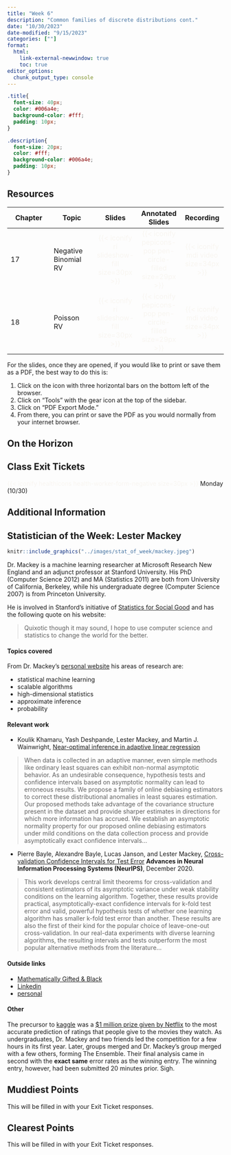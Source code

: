 ```yaml
---
title: "Week 6"
description: "Common families of discrete distributions cont."
date: "10/30/2023"
date-modified: "9/15/2023"
categories: [""]
format: 
  html:
    link-external-newwindow: true
    toc: true
editor_options: 
  chunk_output_type: console
---
```


```css
.title{
  font-size: 40px;
  color: #006a4e;
  background-color: #fff;
  padding: 10px;
}

.description{
  font-size: 20px;
  color: #fff;
  background-color: #006a4e;
  padding: 10px;
}
```

## Resources

| Chapter | Topic                |                                Slides                                 |                                  Annotated Slides                                  |                           Recording                           |
|---------------|---------------|:-------------:|:-------------:|:-------------:|
| 17      | Negative Binomial RV | [{{< iconify ri slideshow-fill size=30px >}}]{style="color:#f8f5f0;"} | [{{< iconify pepicons-pop pen-circle-filled size=29px >}}]{style="color:#f8f5f0;"} | [{{< iconify mdi video size=34px >}}]{style="color:#f8f5f0;"} |
| 18      | Poisson RV           | [{{< iconify ri slideshow-fill size=30px >}}]{style="color:#f8f5f0;"} | [{{< iconify pepicons-pop pen-circle-filled size=29px >}}]{style="color:#f8f5f0;"} | [{{< iconify mdi video size=34px >}}]{style="color:#f8f5f0;"} |

For the slides, once they are opened, if you would like to print or save them as a PDF, the best way to do this is:

1.  Click on the icon with three horizontal bars on the bottom left of the browser.
2.  Click on "Tools" with the gear icon at the top of the sidebar.
3.  Click on "PDF Export Mode."
4.  From there, you can print or save the PDF as you would normally from your internet browser.

## On the Horizon

## Class Exit Tickets

[{{< iconify healthicons health-worker-form-negative size=30px >}}]{style="color:#f8f5f0;"} Monday (10/30)

## Additional Information

## Statistician of the Week: Lester Mackey

::: {.grid}

::: {.g-col-4}
```r
knitr::include_graphics("../images/stat_of_week/mackey.jpeg")
```
:::

:::{.g-col-8}

Dr. Mackey is a machine learning researcher at Microsoft Research New England and an adjunct professor at Stanford University.  His PhD (Computer Science 2012) and MA (Statistics 2011) are both from University of California, Berkeley, while his undergraduate degree (Computer Science 2007) is from Princeton University. 

He is involved in Stanford's initiative of <a href = "https://stats-for-good.stanford.edu/" target = "_blank">Statistics for Social Good</a> and has the following quote on his website:

>Quixotic though it may sound, I hope to use computer science and statistics to change the world for the better.

:::

:::


#### Topics covered

From Dr. Mackey's <a href = "http://stanford.edu/~lmackey/" target = "_blank">personal website</a> his areas of research are:

* statistical machine learning
* scalable algorithms
* high-dimensional statistics
* approximate inference
* probability

#### Relevant work

* Koulik Khamaru, Yash Deshpande, Lester Mackey, and Martin J. Wainwright, <a href = "https://arxiv.org/pdf/2107.02266.pdf" target = "_blank">Near-optimal inference in adaptive linear regression</a>

> When data is collected in an adaptive manner, even simple methods like ordinary least squares can exhibit non-normal asymptotic behavior. As an undesirable consequence, hypothesis tests and confidence intervals based on asymptotic normality can lead to erroneous results. We propose a family of online debiasing estimators to correct these distributional anomalies in least squares estimation. Our proposed methods take advantage of the covariance structure present in the dataset and provide sharper estimates in directions for which more information has accrued. We establish an asymptotic normality property for our proposed online debiasing estimators under mild conditions on the data collection process and provide asymptotically exact confidence intervals...

* Pierre Bayle, Alexandre Bayle, Lucas Janson, and Lester Mackey, <a href = "https://proceedings.neurips.cc/paper/2020/hash/bce9abf229ffd7e570818476ee5d7dde-Abstract.html" target = "_blank">Cross-validation Confidence Intervals for Test Error</a> **Advances in Neural Information Processing Systems (NeurIPS)**, December 2020.

> This work develops central limit theorems for cross-validation and consistent estimators of its asymptotic variance under weak stability conditions on the learning algorithm. Together, these results provide practical, asymptotically-exact confidence intervals for k-fold test error and valid, powerful hypothesis tests of whether one learning algorithm has smaller k-fold test error than another. These results are also the first of their kind for the popular choice of leave-one-out cross-validation. In our real-data experiments with diverse learning algorithms, the resulting intervals and tests outperform the most popular alternative methods from the literature...


#### Outside links

* [Mathematically Gifted & Black](https://mathematicallygiftedandblack.com/honorees/lester-mackey/)
* [Linkedin](https://www.linkedin.com/in/lester-mackey-5902909/)
* [personal](http://stanford.edu/~lmackey/)


####  Other

The precursor to <a href = "https://www.kaggle.com/" target = "_blank">kaggle</a> was a <a href = "https://en.wikipedia.org/wiki/Netflix_Prize" target = "_blank">$1 million prize given by Netflix</a> to the most accurate prediction of ratings that people give to the movies they watch.  As undergraduates, Dr. Mackey and two friends led the competition for a few hours in its first year.  Later, groups merged and Dr. Mackey's group merged with a few others, forming The Ensemble.  Their final analysis came in second with the **exact same** error rates as the winning entry.  The winning entry, however, had been submitted 20 minutes prior.  Sigh.

## Muddiest Points

This will be filled in with your Exit Ticket responses.

## Clearest Points

This will be filled in with your Exit Ticket responses.
